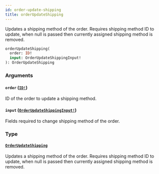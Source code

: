 ```yaml
---
id: order-update-shipping
title: orderUpdateShipping
---
```


Updates a shipping method of the order. Requires shipping method ID to update, when null is passed then currently assigned shipping method is removed.

```graphql
orderUpdateShipping(
  order: ID!
  input: OrderUpdateShippingInput!
): OrderUpdateShipping

```

### Arguments

#### `order` ([`ID!`](../../../developer/api-reference/scalars/id))

ID of the order to update a shipping method.

#### `input` ([`OrderUpdateShippingInput!`](../../../developer/api-reference/inputs/order-update-shipping-input))

Fields required to change shipping method of the order.

### Type

#### [`OrderUpdateShipping`](../../../developer/api-reference/objects/order-update-shipping)

Updates a shipping method of the order. Requires shipping method ID to update, when null is passed then currently assigned shipping method is removed.
